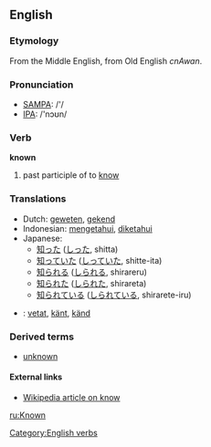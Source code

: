 ==English==

{{rank|person|case|fact|314|known|thee|hope|er}}

===Etymology===
From the Middle English, from Old English ''cnAwan''.
=== Pronunciation ===
*[[w:SAMPA|SAMPA]]: /'/
*[[w:IPA|IPA]]: /'nɔʊn/

=== Verb ===

'''known'''

# past participle of to [[know]]

=== Translations ===
*Dutch: [[geweten]], [[gekend]]
*Indonesian: [[tahu|mengetahui]], [[tahu|diketahui]]
*Japanese: 
** [[知った]] ([[しった]], shitta)
** [[知っていた]] ([[しっていた]], shitte-ita)
** [[知られる]] ([[しられる]], shirareru)
** [[知られた]] ([[しられた]], shirareta)
** [[知られている]] ([[しられている]], shirarete-iru)
*{{sv}}: [[vetat]], [[känt]], [[känd]]

===Derived terms===
*[[unknown]]

====External links====
* [[w:know|Wikipedia article on know]]

[[Category:English verbs]]

[[ru:Known]]